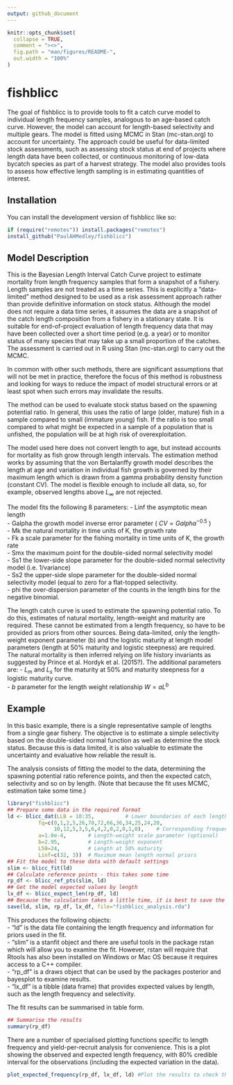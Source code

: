 ```yaml
---
output: github_document
---
```


<!-- README.md is generated from README.Rmd. Please edit that file -->

```r
knitr::opts_chunk$set(
  collapse = TRUE,
  comment = "><>",
  fig.path = "man/figures/README-",
  out.width = "100%"
)
```

# fishblicc

<!-- badges: start -->
<!-- badges: end -->

The goal of fishblicc is to provide tools to fit a catch curve model to individual length frequency samples, analogous to an age-based catch curve. However, the model can account for length-based selectivity and multiple gears. The model is fitted using MCMC in Stan (mc-stan.org) to account for uncertainty. The approach could be useful for data-limited stock assessments, such as assessing stock status at end of projects where length data have been collected, or continuous monitoring of low-data bycatch species as part of a harvest strategy. The model also provides tools to assess how effective length sampling is in estimating quantities of interest.  

## Installation

You can install the development version of fishblicc like so:

``` r
if (require("remotes")) install.packages("remotes")
install_github("PaulAHMedley/fishblicc")
```

## Model Description

This is the Bayesian Length Interval Catch Curve project to estimate mortality from length frequency samples that form a snapshot of a fishery. Length samples are not treated as a time series. This is explicitly a "data-limited" method designed to be used as a risk assessment approach rather than provide definitive information on stock status. Although the model does not require a data time series, it assumes the data are a snapshot of the catch length composition from a fishery in a stationary state. It is suitable for end-of-project evaluation of length frequency data that may have been collected over a short time period (e.g. a year) or to monitor status of many species that may take up a small proportion of the catches.  
The assessment is carried out in R using Stan (mc-stan.org) to carry out the MCMC.  

In common with other such methods, there are significant assumptions that will not be met in practice, therefore the focus of this method is robustness and looking for ways to reduce the impact of model structural errors or at least spot when such errors may invalidate the results.  

The method can be used to evaluate stock status based on the spawning potential ratio. In general, this uses the ratio of large (older, mature) fish in a sample compared to small (immature young) fish. If the ratio is too small compared to what might be expected in a sample of a population that is unfished, the population will be at high risk of overexploitation.  

The model used here does not convert length to age, but instead accounts for mortality as fish grow through length intervals. The estimation method works by assuming that the von Bertalanffy growth model describes the length at age and variation in individual fish growth is governed by their maximum length which is drawn from a gamma probability density function (constant CV). The model is flexible enough to include all data, so, for example, observed lengths above $L_\infty$ are not rejected.  

The model fits the following 8 parameters:
  - Linf the asymptotic mean length  
  - Galpha the growth model inverse error parameter ( $CV = Galpha^{-0.5}$ )  
  - Mk the natural mortality in time units of K, the growth rate  
  - Fk a scale parameter for the fishing mortality in time units of K, the growth rate  
  - Smx the maximum point for the double-sided normal selectivity model  
  - Ss1 the lower-side slope parameter for the double-sided normal selectivity model (i.e. 1/variance)  
  - Ss2 the upper-side slope parameter for the double-sided normal selectivity model (equal to zero for a flat-topped  selectivity.  
  - phi the over-dispersion parameter of the counts in the length bins for the negative binomial.  

The length catch curve is used to estimate the spawning potential ratio. To do this, estimates of natural mortality, length-weight and maturity are required. These cannot be estimated from a length frequency, so have to be provided as priors from other sources. Being data-limited, only the length-weight exponent parameter (b) and the logistic maturity at length model parameters (length at 50% maturity and logistic steepness) are required. The natural mortality is then inferred relying on life history invariants as suggested by Prince et al. Hordyk et al. (2015?). The additional parameters are:
  - $L_m$ and $L_s$ for the maturity at 50% and maturity steepness for a logistic maturity curve.  
  - $b$ parameter for the length weight relationship $W=aL^b$  

## Example  

In this basic example, there is a single representative sample of lengths from a single gear fishery. The objective is to estimate a simple selectivity based on the double-sided normal function as well as determine the stock status. Because this is data limited, it is also valuable to estimate the uncertainty and evaluative how reliable the result is.  

The analysis consists of fitting the model to the data, determining the spawning potential ratio reference points, and then the expected catch, selectivity and so on by length. (Note that because the fit uses MCMC, estimation take some time.)  

```r
library("fishblicc")
## Prepare some data in the required format
ld <- blicc_dat(LLB = 10:35,          # Lower boundaries of each length bin
          fq=c(0,1,2,5,26,70,72,66,36,34,25,24,20,
               10,12,5,3,5,6,4,2,0,2,0,1,0),    # Corresponding frequency data
          a=1.0e-4,       # Length-weight scale parameter (optional)
          b=2.95,         # Length-weight exponent
          L50=24,         # Length at 50% maturity
          Linf=c(32, 3))  # Maximum mean length normal priors
## Fit the model to these data with default settings
slim <- blicc_fit(ld)
## Calculate reference points - this takes some time
rp_df <- blicc_ref_pts(slim, ld)
## Get the model expected values by length
lx_df <- blicc_expect_len(rp_df, ld)
## Because the calculation takes a little time, it is best to save the results
save(ld, slim, rp_df, lx_df, file="fishblicc_analysis.rda") 
```

This produces the following objects:  
 - "ld" is the data file containing the length frequency and information for priors used in the fit.  
 - "slim" is a stanfit object and there are useful tools in the package rstan which will allow you to examine the fit. However, rstan will require that Rtools has also been installed on Windows or Mac OS because it requires access to a C++ compiler.  
 - "rp_df" is a draws object that can be used by the packages posterior and bayesplot to examine results.  
 - "lx_df" is a tibble (data frame) that provides expected values by length, such as the length frequency and selectivity.  

The fit results can be summarised in table form.  


```r
## Summarise the results
summary(rp_df)
```

There are a number of specialised plotting functions specific to length frequency and yield-per-recruit analysis for convenience. This is a plot showing the observed and expected length frequency, with 80% credible interval for the observations (including the expected variation in the data).  

```r
plot_expected_frequency(rp_df, lx_df, ld) #Plot the results to check the model fit
```

